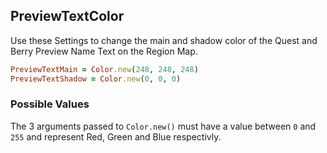## PreviewTextColor

Use these Settings to change the main and shadow color of the Quest and Berry Preview Name Text on the Region Map.

```ruby 
PreviewTextMain = Color.new(248, 248, 248)
PreviewTextShadow = Color.new(0, 0, 0)
```

### Possible Values

The 3 arguments passed to `Color.new()` must have a value between `0` and `255` and represent Red, Green and Blue respectivly.
